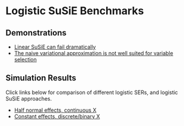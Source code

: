 # Logistic SuSiE Benchmarks

## Demonstrations
* [Linear SuSiE can fail dramatically](linear_fail.html)
* [The naive variational approximation is not well suited for variable selection](logistic_fail.html)

## Simulation Results
Click links below for comparison of different logistic SERs, and logistic SuSiE approaches.

* [Half normal effects, continuous X](half_normal_sim_results.html)
* [Constant effects, discrete/binary X](constant_sim_results.html)
